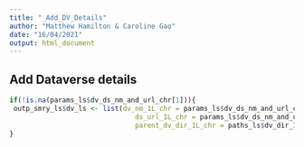 ```yaml
---
title: "_Add_DV_Details"
author: "Matthew Hamilton & Caroline Gao"
date: "16/04/2021"
output: html_document
---
```


## Add Dataverse details

```r
if(!is.na(params_ls$dv_ds_nm_and_url_chr[1])){
 outp_smry_ls$dv_ls <- list(dv_nm_1L_chr = params_ls$dv_ds_nm_and_url_chr[1],
                               ds_url_1L_chr = params_ls$dv_ds_nm_and_url_chr[2], 
                               parent_dv_dir_1L_chr = paths_ls$dv_dir_1L_chr) 
}

```